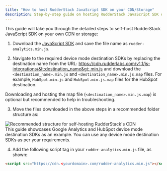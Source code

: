 ```yaml
---
title: "How to host RudderStack JavaScript SDK on your CDN/Storage"
description: Step-by-step guide on hosting RudderStack JavaScript SDK on your own CDN or storage.
---
```


This guide will take you through the detailed steps to self-host RudderStack JavaScript SDK on your own CDN or storage:

1. Download the [JavaScript SDK](https://cdn.rudderlabs.com/v1.1/rudder-analytics.min.js) and save the file name as `rudder-analytics.min.js`.

2. Navigate to the required device mode destination SDKs by replacing the destination name from the URL: https://cdn.rudderlabs.com/v1.1/js-integrations/&lt;destination_name&gt;.min.js and download the `<destination_name>.min.js` and `<destination_name>.min.js.map` files. For example,  `HubSpot.min.js` and `HubSpot.min.js.map` files for the HubSpot destination.

<div class="infoBlock">
Downloading and hosting the map file (<code class="inline-code">&lt;destination_name&gt;.min.js.map</code>) is optional but recommended to help in troubleshooting.
</div>

3. Move the files downloaded in the above steps in a recommended folder structure as: 

<img src="../../assets/js-sdk-recommended-folder-structure.png" alt="Recommended structure for self-hosting RudderStack's CDN" />

<div class="infoBlock">
This guide showcases Google Analytics and HubSpot device mode destination SDKs as an example. You can use any device mode destination SDKs as per your requirements.
</div>


4. Add the following script tag in your `rudder-analytics.min.js` file, as shown:

```html
<script src="https://cdn.<yourdomain>.com/rudder-analytics.min.js"></script>
```

